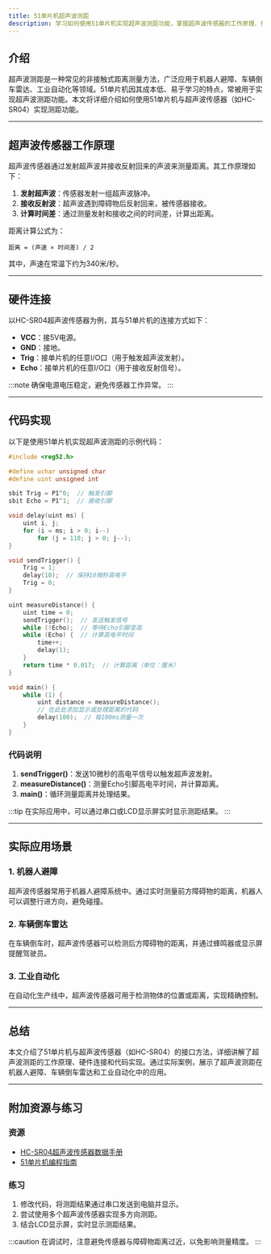 ```yaml
---
title: 51单片机超声波测距
description: 学习如何使用51单片机实现超声波测距功能，掌握超声波传感器的工作原理、代码实现及实际应用场景。
---
```


## 介绍

超声波测距是一种常见的非接触式距离测量方法，广泛应用于机器人避障、车辆倒车雷达、工业自动化等领域。51单片机因其成本低、易于学习的特点，常被用于实现超声波测距功能。本文将详细介绍如何使用51单片机与超声波传感器（如HC-SR04）实现测距功能。

---

## 超声波传感器工作原理

超声波传感器通过发射超声波并接收反射回来的声波来测量距离。其工作原理如下：

1. **发射超声波**：传感器发射一组超声波脉冲。
2. **接收反射波**：超声波遇到障碍物后反射回来，被传感器接收。
3. **计算时间差**：通过测量发射和接收之间的时间差，计算出距离。

距离计算公式为：
```
距离 = (声速 × 时间差) / 2
```
其中，声速在常温下约为340米/秒。

---

## 硬件连接

以HC-SR04超声波传感器为例，其与51单片机的连接方式如下：

- **VCC**：接5V电源。
- **GND**：接地。
- **Trig**：接单片机的任意I/O口（用于触发超声波发射）。
- **Echo**：接单片机的任意I/O口（用于接收反射信号）。

:::note
确保电源电压稳定，避免传感器工作异常。
:::

---

## 代码实现

以下是使用51单片机实现超声波测距的示例代码：

```c
#include <reg52.h>

#define uchar unsigned char
#define uint unsigned int

sbit Trig = P1^0;  // 触发引脚
sbit Echo = P1^1;  // 接收引脚

void delay(uint ms) {
    uint i, j;
    for (i = ms; i > 0; i--)
        for (j = 110; j > 0; j--);
}

void sendTrigger() {
    Trig = 1;
    delay(10);  // 保持10微秒高电平
    Trig = 0;
}

uint measureDistance() {
    uint time = 0;
    sendTrigger();  // 发送触发信号
    while (!Echo);  // 等待Echo引脚变高
    while (Echo) {  // 计算高电平时间
        time++;
        delay(1);
    }
    return time * 0.017;  // 计算距离（单位：厘米）
}

void main() {
    while (1) {
        uint distance = measureDistance();
        // 在此处添加显示或处理距离的代码
        delay(100);  // 每100ms测量一次
    }
}
```

### 代码说明
1. **sendTrigger()**：发送10微秒的高电平信号以触发超声波发射。
2. **measureDistance()**：测量Echo引脚高电平时间，并计算距离。
3. **main()**：循环测量距离并处理结果。

:::tip
在实际应用中，可以通过串口或LCD显示屏实时显示测距结果。
:::

---

## 实际应用场景

### 1. 机器人避障
超声波传感器常用于机器人避障系统中。通过实时测量前方障碍物的距离，机器人可以调整行进方向，避免碰撞。

### 2. 车辆倒车雷达
在车辆倒车时，超声波传感器可以检测后方障碍物的距离，并通过蜂鸣器或显示屏提醒驾驶员。

### 3. 工业自动化
在自动化生产线中，超声波传感器可用于检测物体的位置或距离，实现精确控制。

---

## 总结

本文介绍了51单片机与超声波传感器（如HC-SR04）的接口方法，详细讲解了超声波测距的工作原理、硬件连接和代码实现。通过实际案例，展示了超声波测距在机器人避障、车辆倒车雷达和工业自动化中的应用。

---

## 附加资源与练习

### 资源
- [HC-SR04超声波传感器数据手册](https://example.com/hc-sr04-datasheet)
- [51单片机编程指南](https://example.com/51-microcontroller-guide)

### 练习
1. 修改代码，将测距结果通过串口发送到电脑并显示。
2. 尝试使用多个超声波传感器实现多方向测距。
3. 结合LCD显示屏，实时显示测距结果。

:::caution
在调试时，注意避免传感器与障碍物距离过近，以免影响测量精度。
:::
